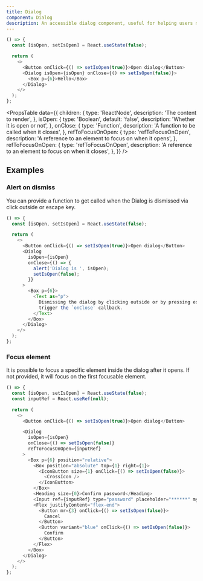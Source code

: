 ```yaml
---
title: Dialog
component: Dialog
description: An accessible dialog component, useful for helping users make decisions and to display critical information.
---
```


```js live removeFragment
() => {
  const [isOpen, setIsOpen] = React.useState(false);

  return (
    <>
      <Button onClick={() => setIsOpen(true)}>Open dialog</Button>
      <Dialog isOpen={isOpen} onClose={() => setIsOpen(false)}>
        <Box p={6}>Hello</Box>
      </Dialog>
    </>
  );
};
```

<PropsTable
  data={{
    children: {
      type: 'ReactNode',
      description: 'The content to render',
    },
    isOpen: {
      type: 'Boolean',
      default: 'false',
      description: 'Whether it is open or not',
    },
    onClose: {
      type: 'Function',
      description: 'A function to be called when it closes',
    },
    refToFocusOnOpen: {
      type: 'refToFocusOnOpen',
      description: 'A reference to an element to focus on when it opens',
    },
    refToFocusOnOpen: {
      type: 'refToFocusOnOpen',
      description: 'A reference to an element to focus on when it closes',
    },
  }}
/>

## Examples

### Alert on dismiss

You can provide a function to get called when the Dialog is dismissed via click outside or escape key.

```js live removeFragment
() => {
  const [isOpen, setIsOpen] = React.useState(false);

  return (
    <>
      <Button onClick={() => setIsOpen(true)}>Open dialog</Button>
      <Dialog
        isOpen={isOpen}
        onClose={() => {
          alert('Dialog is ', isOpen);
          setIsOpen(false);
        }}
      >
        <Box p={6}>
          <Text as="p">
            Dismissing the dialog by clicking outside or by pressing escape will
            trigger the `onClose` callback.
          </Text>
        </Box>
      </Dialog>
    </>
  );
};
```

### Focus element

It is possible to focus a specific element inside the dialog after it opens. If not provided, it will focus on the first focusable element.

```js live removeFragment
() => {
  const [isOpen, setIsOpen] = React.useState(false);
  const inputRef = React.useRef(null);

  return (
    <>
      <Button onClick={() => setIsOpen(true)}>Open dialog</Button>

      <Dialog
        isOpen={isOpen}
        onClose={() => setIsOpen(false)}
        refToFocusOnOpen={inputRef}
      >
        <Box p={6} position="relative">
          <Box position="absolute" top={1} right={1}>
            <IconButton size={1} onClick={() => setIsOpen(false)}>
              <CrossIcon />
            </IconButton>
          </Box>
          <Heading size={0}>Confirm password</Heading>
          <Input ref={inputRef} type="password" placeholder="******" my={4} />
          <Flex justifyContent="flex-end">
            <Button mr={3} onClick={() => setIsOpen(false)}>
              Cancel
            </Button>
            <Button variant="blue" onClick={() => setIsOpen(false)}>
              Confirm
            </Button>
          </Flex>
        </Box>
      </Dialog>
    </>
  );
};
```
